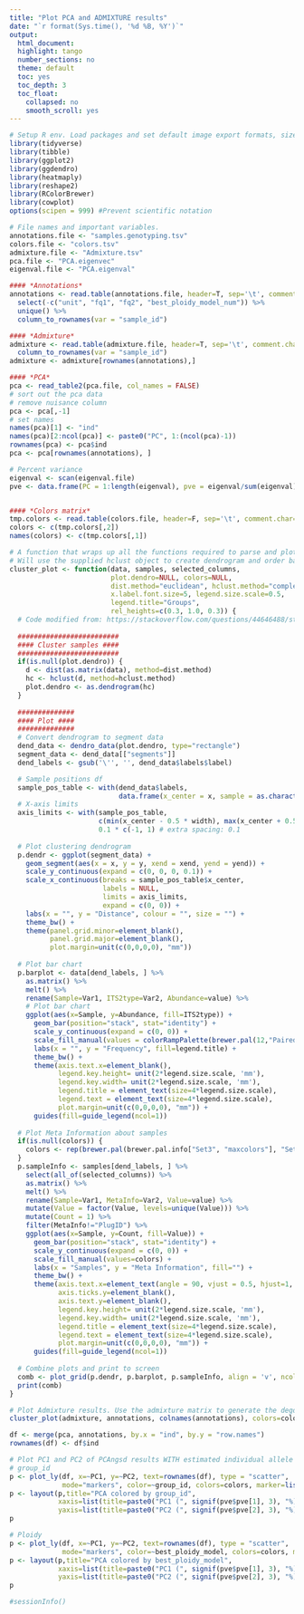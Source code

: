 ```yaml
---
title: "Plot PCA and ADMIXTURE results"
date: "`r format(Sys.time(), '%d %B, %Y')`"
output:
  html_document:
  highlight: tango
  number_sections: no
  theme: default
  toc: yes
  toc_depth: 3
  toc_float:
    collapsed: no
    smooth_scroll: yes
---
```


```r
# Setup R env. Load packages and set default image export formats, size and resolution.
library(tidyverse)
library(tibble)
library(ggplot2)
library(ggdendro)
library(heatmaply)
library(reshape2)
library(RColorBrewer)
library(cowplot)
options(scipen = 999) #Prevent scientific notation
```


```r
# File names and important variables.
annotations.file <- "samples.genotyping.tsv"
colors.file <- "colors.tsv"
admixture.file <- "Admixture.tsv"
pca.file <- "PCA.eigenvec"
eigenval.file <- "PCA.eigenval"
```


```r
#### *Annotations*
annotations <- read.table(annotations.file, header=T, sep='\t', comment.char='#', check.names=FALSE) %>%
  select(-c("unit", "fq1", "fq2", "best_ploidy_model_num")) %>%
  unique() %>%
  column_to_rownames(var = "sample_id")

#### *Admixture*
admixture <- read.table(admixture.file, header=T, sep='\t', comment.char='', check.names=FALSE) %>%
  column_to_rownames(var = "sample_id")
admixture <- admixture[rownames(annotations),]

#### *PCA*
pca <- read_table2(pca.file, col_names = FALSE)
# sort out the pca data
# remove nuisance column
pca <- pca[,-1]
# set names
names(pca)[1] <- "ind"
names(pca)[2:ncol(pca)] <- paste0("PC", 1:(ncol(pca)-1))
rownames(pca) <- pca$ind
pca <- pca[rownames(annotations), ]

# Percent variance
eigenval <- scan(eigenval.file)
pve <- data.frame(PC = 1:length(eigenval), pve = eigenval/sum(eigenval)*100)


#### *Colors matrix*
tmp.colors <- read.table(colors.file, header=F, sep='\t', comment.char='', check.names=FALSE)
colors <- c(tmp.colors[,2])
names(colors) <- c(tmp.colors[,1])
```


``` r
# A function that wraps up all the functions required to parse and plot the input data.
# Will use the supplied hclust object to create dendrogram and order bars or will perform clustering itself.
cluster_plot <- function(data, samples, selected_columns, 
                         plot.dendro=NULL, colors=NULL,
                         dist.method="euclidean", hclust.method="complete",
                         x.label.font.size=5, legend.size.scale=0.5,
                         legend.title="Groups",
                         rel_heights=c(0.3, 1.0, 0.3)) {
  # Code modified from: https://stackoverflow.com/questions/44646488/stacked-bar-plot-with-hierarchical-clustering-dendrogram
  
  #########################
  #### Cluster samples ####
  #########################
  if(is.null(plot.dendro)) {
    d <- dist(as.matrix(data), method=dist.method)
    hc <- hclust(d, method=hclust.method)
    plot.dendro <- as.dendrogram(hc)
  }
  
  ##############
  #### Plot ####
  ##############
  # Convert dendrogram to segment data
  dend_data <- dendro_data(plot.dendro, type="rectangle")
  segment_data <- dend_data[["segments"]]
  dend_labels <- gsub('\'', '', dend_data$labels$label)

  # Sample positions df
  sample_pos_table <- with(dend_data$labels, 
                           data.frame(x_center = x, sample = as.character(label), width = 0.9))
  # X-axis limits
  axis_limits <- with(sample_pos_table, 
                      c(min(x_center - 0.5 * width), max(x_center + 0.5 * width))) + 
                      0.1 * c(-1, 1) # extra spacing: 0.1
  
  # Plot clustering dendrogram
  p.dendr <- ggplot(segment_data) +
    geom_segment(aes(x = x, y = y, xend = xend, yend = yend)) +
    scale_y_continuous(expand = c(0, 0, 0, 0.1)) + 
    scale_x_continuous(breaks = sample_pos_table$x_center, 
                       labels = NULL, 
                       limits = axis_limits, 
                       expand = c(0, 0)) + 
    labs(x = "", y = "Distance", colour = "", size = "") +
    theme_bw() + 
    theme(panel.grid.minor=element_blank(),
          panel.grid.major=element_blank(),
          plot.margin=unit(c(0,0,0,0), "mm"))
  
  # Plot bar chart
  p.barplot <- data[dend_labels, ] %>%
    as.matrix() %>%
    melt() %>%
    rename(Sample=Var1, ITS2type=Var2, Abundance=value) %>%
    # Plot bar chart
    ggplot(aes(x=Sample, y=Abundance, fill=ITS2type)) +
      geom_bar(position="stack", stat="identity") +
      scale_y_continuous(expand = c(0, 0)) +
      scale_fill_manual(values = colorRampPalette(brewer.pal(12,"Paired"))(12)) +
      labs(x = "", y = "Frequency", fill=legend.title) +
      theme_bw() +
      theme(axis.text.x=element_blank(),
            legend.key.height= unit(2*legend.size.scale, 'mm'),
            legend.key.width= unit(2*legend.size.scale, 'mm'),
            legend.title = element_text(size=4*legend.size.scale),
            legend.text = element_text(size=4*legend.size.scale),
            plot.margin=unit(c(0,0,0,0), "mm")) +
      guides(fill=guide_legend(ncol=1))
  
  # Plot Meta Information about samples
  if(is.null(colors)) {
    colors <- rep(brewer.pal(brewer.pal.info["Set3", "maxcolors"], "Set3"), ceiling(nrow(samples)/12))
  }
  p.sampleInfo <- samples[dend_labels, ] %>%
    select(all_of(selected_columns)) %>%
    as.matrix() %>% 
    melt() %>% 
    rename(Sample=Var1, MetaInfo=Var2, Value=value) %>% 
    mutate(Value = factor(Value, levels=unique(Value))) %>%
    mutate(Count = 1) %>% 
    filter(MetaInfo!="PlugID") %>%
    ggplot(aes(x=Sample, y=Count, fill=Value)) + 
      geom_bar(position="stack", stat="identity") + 
      scale_y_continuous(expand = c(0, 0)) + 
      scale_fill_manual(values=colors) +
      labs(x = "Samples", y = "Meta Information", fill="") +
      theme_bw() +
      theme(axis.text.x=element_text(angle = 90, vjust = 0.5, hjust=1, size=x.label.font.size),
            axis.ticks.y=element_blank(),
            axis.text.y=element_blank(),
            legend.key.height= unit(2*legend.size.scale, 'mm'),
            legend.key.width= unit(2*legend.size.scale, 'mm'),
            legend.title = element_text(size=4*legend.size.scale),
            legend.text = element_text(size=4*legend.size.scale),
            plot.margin=unit(c(0,0,0,0), "mm")) +
      guides(fill=guide_legend(ncol=1))
  
  # Combine plots and print to screen
  comb <- plot_grid(p.dendr, p.barplot, p.sampleInfo, align = 'v', ncol = 1, axis = "lr", rel_heights = rel_heights)
  print(comb)
}
```


```r
# Plot Admixture results. Use the admixture matrix to generate the degdrogram and sample order.
cluster_plot(admixture, annotations, colnames(annotations), colors=colors, x.label.font.size=6)
```


```r
df <- merge(pca, annotations, by.x = "ind", by.y = "row.names")
rownames(df) <- df$ind

# Plot PC1 and PC2 of PCAngsd results WITH estimated individual allele frequencies using the `plotly` package.
# group_id
p <- plot_ly(df, x=~PC1, y=~PC2, text=rownames(df), type = "scatter",
             mode="markers", color=~group_id, colors=colors, marker=list(size=11))
p <- layout(p,title="PCA colored by group_id",
            xaxis=list(title=paste0("PC1 (", signif(pve$pve[1], 3), "%)")),
            yaxis=list(title=paste0("PC2 (", signif(pve$pve[2], 3), "%)")))
p

# Ploidy
p <- plot_ly(df, x=~PC1, y=~PC2, text=rownames(df), type = "scatter",
             mode="markers", color=~best_ploidy_model, colors=colors, marker=list(size=11))
p <- layout(p,title="PCA colored by best_ploidy_model",
            xaxis=list(title=paste0("PC1 (", signif(pve$pve[1], 3), "%)")),
            yaxis=list(title=paste0("PC2 (", signif(pve$pve[2], 3), "%)")))
p
```


```r
#sessionInfo()
```

